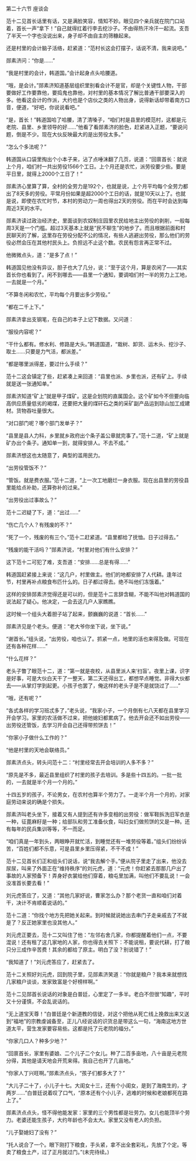 

第二十六节 座谈会

范十二见首长话里有话，又是满脸笑容，情知不妙。眼见四个亲兵就在院门口站着，首长一声“拿下！”自己就得扛着行李去挖沙子。不由得热汗冷汗一起流。支吾了半天一个字也没说出来，身子却不由自主的筛糠起来。

还是村里的会计脑子活络，赶紧道：“范村长这会打摆子，话说不清，我来说吧。”

郧素济问：“你是……”

“我是村里的会计，韩道国。”会计起身点头哈腰道。

“哦，是会计。”郧素济知道基层组织里别看会计不是官，却是个关键性人物，干部要做好工作要靠他，要捣鬼也靠他，对村里的基本情况了解比普通干部要深入的多。他看这会计的作派，大约也是个店伙之类的人物出身，说得新话却带着南方口音，便道，“好吧，你说说看吧。”

“是，首长！”韩道国哈了哈腰，清了清嗓子，“咱们村是县里的模范村，这都是元老院、县里、乡里领导的好……”他看了看郧素济的脸色，赶紧进入正题，“要说问题，倒是不少。现在大伙反映最大的是出劳役太多。”

“怎么个多法呢？”

韩道国从口袋里掏出个小本子来，沾了点唾沫翻了几页，说道：“回禀首长：就说上个月，咱们村一共出劳役1566个工日。上个月还是农忙，派劳役要少些。要是平日里，就得上2000个工日了！”

郧素济心里算了算，全村的全劳力是192个，也就是说，上个月平均每个全劳力都出了8天多的劳役。平常月份如果是超2000个工日的话，就是10天以上了。也就是说，即使在农忙时节，本村的劳动力一周也得出2天的劳役。而在平时会达到每周近3天的水平。

郧素济读过政治经济史，里面谈到农奴制庄园里农民给地主出劳役的剥削，一般每周3天是一个门槛。超过3天基本上就是“民不聊生”的地步了。而且根据前面和村民聊天的了解，这里存在劳役分配不公的情况，有些人逃避出劳役，那么他们的劳役必然会压在其他村民头上。负担远不止这个数。农民有怨言再正常不过。

他微微点头，道：“是多了点！”

韩道国见他没有异议，胆子也大了几分，说：“至于这个月，算是农闲了――其实首长你也看到了。闲不到哪去――县里一个通知，要调咱们村一半的劳力上工地，一去就是一个月。”

“不算冬闲和农忙，平均每个月要出多少劳役。”

“都在二千上下。”

郧素济拿出支钢笔，在自己的本子上记下数据。又问道：

“服役内容呢？”

“干什么都有。修水利、修路是大头。”韩道国道，“栽树、卸货、运木头、挖沙子、取土……只要是力气活，都派差。”

“都是哪里派得差，要过什么手续？”

范十二这会镇定了些，赶紧凑上来回道：“县里也派、乡里也派，还有矿上。手续就是送一张通知单。”

郧素济知道“矿上”就是甲子煤矿。这是企划院的直属国企。这个矿如今不但要向临高供应质量低劣的褐煤，还要把大量的煤矸石之类的采矿副产品运到琼山加工成建材。货物吞吐量很大。

“对口部门呢？哪个部门发单子？”

“县里是县人力科，乡里就乡政府出个条子盖公章就完事了。”范十二道，“矿上就是矿办出个条子。通知单一到，就得安排人。不去不成。”

郧素济想这也太随意了，典型的滥用民力。

“出劳役管饭不？”

“管饭。就是费衣服。”范十二道，“上一次工地磨烂一身衣服。现在出县里的劳役县里能给点补助，还算弥补的过来。”

“出劳役出过事故么？”

范十二迟疑了下，道：“出过……”

“伤亡几个人？有残废的不？”

“死了一个，残废的有三个。”范十二赶紧道。“县里都给了抚恤。日子过得去。”

“残废的能干活吗？”郧素济说，“村里对他们有什么安排？”

这下范十二可犯了难，支吾道：“安排……总是有得……”

韩道国赶紧接上来说：“这几户，村里做主。他们的地都安排了人代耕。逢年过节，村里再补点粮食布匹什么的。日子都过得去。绝不叫他们冻饿着。”

这样的安排郧素济觉得还是可以的，但是范十二言辞含糊，不能不叫他对韩道国的说法起了疑心。他决定，一会去这几户人家瞧瞧。

这时候一个组头大着胆子站了起来，颤巍巍的说道：“首长……”

郧素济见是个老头。便道：“老大爷你坐下说，坐下说。”

“谢首长。”组头说，“出劳役，咱也认了。抓紧一点，地里的活也来得及做。可现在还有各种花样……”

“什么花样？”

老头子瞥了眼范十二，道：“第一就是夜校，从县里派人来‘扫盲’。夜里上课，识字是好事，可是大伙白天干了一整天，第二天还得出工，都想早点睡觉。非得大伙都去――从掌灯学到起更。小孩子也罢了，俺这样的老头子是不是就饶过了……”

“哦，还有呢？”

“各式各样的学习班忒多了，”老头说，“我家小子，一个月倒有七八天都在县里学习开会学习。家里的农活做不过来，把他媳妇都累病了。他去开会还不如出劳役――出劳役还管饭，去学习开会自己还得带煎饼去！”

“你家小子做什么工作的？”

“他是村里的天地会联络员。”

郧素济点头，转头问范十二：“村里经常去开会培训的人多不多？”

“原先是不多，最近县里组织了村里的孩子去培训。多是些十四五的。一批一批的，一去就是半个月一个月的。”

十四五岁的孩子，不论男女，在农村也算半个劳力了。一走半个月一个月的，对家庭劳动来说的确是个损失。

郧素济叫老头坐下，接着又有人提到还有许多变相的出劳役：做军鞋拆洗旧军衣是一种，征蓖麻籽是一种；给部队和劳工准备伙食，叫妇女们做煎饼的又是一种。还有每年的民兵集训等等，不一而足。

“咱们真是一年到头，两眼睁开就忙活，到睡觉还有一堆劳役等着。”组头们纷纷诉苦，“百姓们都不乐意，可是县里乡里压得紧，不干不成！”

范十二见首长们正和组头们说话，说“我去解个手。”便从院子里走了出来，他没去尿尿，叫来了外面正在“维持秩序”的刘元虎，道：“元虎！你赶紧去那那几户出了事故的人家预备下！弄身好衣裳给他们穿着，粮屯里加满，叫他们不要乱说！一会没准首长要去看！”

刘元虎答应了，又道：“其他几家好说，曹家怎么办？那个老货一直和咱们对着干，决计不肯顺着说话的。”

范十二道：“你找个地方先把她关起来。到时候就说她出去串门子走亲戚去了不就是了？反正她家里也没其他人。”

刘元虎正要去，范十二又叫住了他：“左邻右舍几家，你都提醒着他们一点，不要混说！还有租了这几家地的人家，你也得去关照下：不能说租，要说代耕，打了粮只分三成作辛苦费！其余的都给了原主。明白了没？别说错了！”

“我知道了！”刘元虎答应了，赶紧去了。

范十二关照好刘元虎，回到院子里，见郧素济笑道：“你就是粮户？我本来就想找几家粮户谈谈，发家致富是个好榜样啊。”

范十二见郧首长说话的对象是白普廷，心里定了一多半。老白不但很“知趣”，平时又十分谨慎，不会乱说话的。

“无上道宝天尊！”白普廷是个新道教的信徒，对这个把他从死亡线上挽救出来又送到“福地”的宗教虔诚备至，正儿八经说话的识货总是带这么一句，“海南这地方世道太平，营生发家要容易些。这都是托了元老院的福分。”

“你家几口人？种多少地？”

“回禀首长，家里有婆娘、二个儿子二个女儿。种了二百多亩地，八十亩是元老院分得，其他是请天地会开荒来得。我自己也开了几亩地。”

“你家人丁兴旺啊。”郧素济点头，“孩子们都多大了？”

“大儿子二十了，小儿子十七。大闺女十三，还有个小闺女，是到了海南生的，才两岁……”白普廷说着叹了口气，“原本还有个小儿子，逃难的时候和老娘都死在路上了。”

郧素济点点头，怪不得他能发家：家里的三个男性都是壮劳力。女儿也能顶半个劳力。老婆还能生孩子，大约年龄也不会太大。家里又没有老人的负担。

“儿子娶媳妇了没有？”

“托人说合了一个。眼下刚打下粮食，手头紧，拿不出全套彩礼，先放了个定。等卖了粮食土产，过了正月就过门。”(未完待续。)


